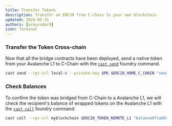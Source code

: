 ```yaml
---
title: Transfer Tokens
description: Transfer an ERC20 from C-chain to your own blockchain
updated: 2024-05-31
authors: [ashucoder9]
icon: Terminal
---
```


<Steps>
<Step>

### Transfer the Token Cross-chain

Now that all the bridge contracts have been deployed, send a native token from your Avalanche L1 to C-Chain with the [`cast send`](https://book.getfoundry.sh/reference/cast/cast-send) foundry command.

```bash
cast send --rpc-url local-c --private-key $PK $ERC20_HOME_C_CHAIN "send((bytes32, address, address, address, uint256, uint256, uint256, address), uint256)" "(${SOURCE_BLOCKCHAIN_ID_HEX}, ${ERC20_TOKEN_REMOTE_L1}, ${FUNDED_ADDRESS}, ${ERC20_C_CHAIN}, 0, 0, 250000, 0x0000000000000000000000000000000000000000)" 1000000000000000000000
```

</Step>
<Step>

### Check Balances

To confirm the token was bridged from C-Chain to a Avalanche L1, we will check the recipient's balance of wrapped tokens on the Avalanche L1 with the [`cast call`](https://book.getfoundry.sh/reference/cast/cast-call?highlight=cast%20call#cast-call) foundry command:

```bash
cast call --rpc-url myblockchain $ERC20_TOKEN_REMOTE_L1 "balanceOf(address)(uint)" $FUNDED_ADDRESS
```

</Step>
</Steps> 
